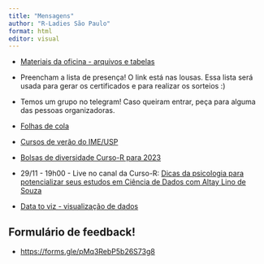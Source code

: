 ```yaml
---
title: "Mensagens"
author: "R-Ladies São Paulo"
format: html
editor: visual
---
```


- [Materiais da oficina - arquivos e tabelas](https://github.com/R-Ladies-Sao-Paulo/2022-11-oficina-introducao-R/raw/main/materiais-oficina.zip){target="_blank"}

- Preencham a lista de presença! O link está nas lousas. Essa lista será usada para gerar os certificados e para realizar os sorteios :)

- Temos um grupo no telegram! Caso queiram entrar, peça para alguma das pessoas organizadoras.

- [Folhas de cola](https://posit.co/resources/cheatsheets/?type=translations/#translation-10)

- [Cursos de verão do IME/USP](https://www.ime.usp.br/verao/index.php/turmas/apresentacao.php){target="_blank"} 

- [Bolsas de diversidade Curso-R para 2023](https://forms.gle/ejoanQgRfQzRqToq9){target="_blank"} 

-   29/11 - 19h00 - Live no canal da Curso-R: [Dicas da psicologia para potencializar seus estudos em Ciência de Dados com Altay Lino de Souza](https://www.youtube.com/watch?v=GfkqhZQj9II){target="_blank"}      

- [Data to viz - visualização de dados](https://www.data-to-viz.com/)


## Formulário de feedback!

- [https://forms.gle/pMq3RebP5b26S73g8](https://forms.gle/pMq3RebP5b26S73g8)
    
